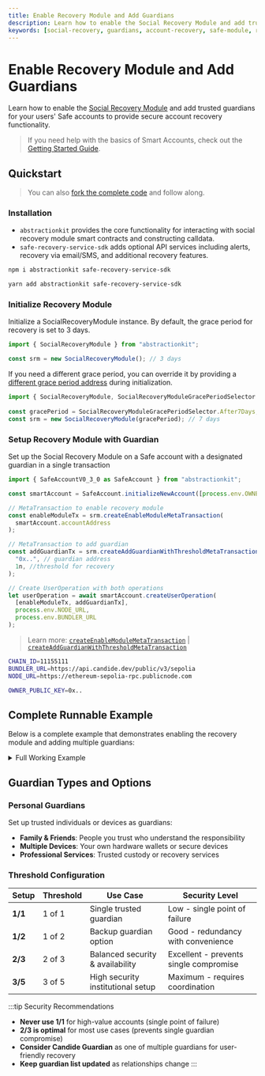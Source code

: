 ```yaml
---
title: Enable Recovery Module and Add Guardians
description: Learn how to enable the Social Recovery Module and add trusted guardians for your users' Safe accounts to provide secure account recovery functionality
keywords: [social-recovery, guardians, account-recovery, safe-module, recovery-module, account-protection]
---
```



# Enable Recovery Module and Add Guardians

Learn how to enable the [Social Recovery Module](/wallet/plugins/recovery-with-guardians/) and add trusted guardians for your users' Safe accounts to provide secure account recovery functionality.

> If you need help with the basics of Smart Accounts, check out the [Getting Started Guide](/wallet/guides/getting-started/).

## Quickstart

> You can also [fork the complete code](https://github.com/candidelabs/abstractionkit-examples/blob/main/recovery/recovery.ts) and follow along.

### Installation

- `abstractionkit` provides the core functionality for interacting with social recovery module smart contracts and constructing calldata. 
- `safe-recovery-service-sdk` adds optional API services including alerts, recovery via email/SMS, and additional recovery features.

<Tabs>
<TabItem value="npm" label="npm">

```bash
npm i abstractionkit safe-recovery-service-sdk
```

</TabItem>
<TabItem value="yarn" label="yarn">

```bash
yarn add abstractionkit safe-recovery-service-sdk
```
</TabItem>
</Tabs>

### Initialize Recovery Module

Initialize a SocialRecoveryModule instance. By default, the grace period for recovery is set to 3 days. 

```ts
import { SocialRecoveryModule } from "abstractionkit";

const srm = new SocialRecoveryModule(); // 3 days
```

If you need a different grace period, you can override it by providing 
a [different grace period address](/wallet/technical-reference/deployments/#social-recovery-module)
during initialization.

```ts
import { SocialRecoveryModule, SocialRecoveryModuleGracePeriodSelector } from "abstractionkit";
 
const gracePeriod = SocialRecoveryModuleGracePeriodSelector.After7Days;
const srm = new SocialRecoveryModule(gracePeriod); // 7 days
```

### Setup Recovery Module with Guardian

Set up the Social Recovery Module on a Safe account with a designated guardian in a single transaction

<Tabs>
<TabItem value="enable-module.ts" label="enable-module.ts">

```ts title="Enable Social Recovery Module and add a guardian"
import { SafeAccountV0_3_0 as SafeAccount } from "abstractionkit";

const smartAccount = SafeAccount.initializeNewAccount([process.env.OWNER_PUBLIC_KEY]);

// MetaTransaction to enable recovery module
const enableModuleTx = srm.createEnableModuleMetaTransaction(
  smartAccount.accountAddress
);

// MetaTransaction to add guardian
const addGuardianTx = srm.createAddGuardianWithThresholdMetaTransaction(
  "0x..", // guardian address
  1n, //threshold for recovery
);

// Create UserOperation with both operations
let userOperation = await smartAccount.createUserOperation(
  [enableModuleTx, addGuardianTx],
  process.env.NODE_URL,
  process.env.BUNDLER_URL
);
```

> Learn more: [`createEnableModuleMetaTransaction`](/wallet/plugins/recovery-with-guardians/#createenablemodulemetatransaction) | 
[`createAddGuardianWithThresholdMetaTransaction`](/wallet/plugins/recovery-with-guardians/#createaddguardianwiththresholdmetatransaction)

</TabItem>

<TabItem value=".env" label=".env">

```bash
CHAIN_ID=11155111
BUNDLER_URL=https://api.candide.dev/public/v3/sepolia
NODE_URL=https://ethereum-sepolia-rpc.publicnode.com

OWNER_PUBLIC_KEY=0x..
```

</TabItem>
</Tabs>

## Complete Runnable Example

Below is a complete example that demonstrates enabling the recovery module and adding multiple guardians:

<details>
<summary>Full Working Example</summary>

<Tabs>
<TabItem value="recovery-setup.ts" label="recovery-setup.ts">

```ts
import * as dotenv from 'dotenv'

import {
  SafeAccountV0_3_0 as SafeAccount,
  SocialRecoveryModule,
} from "abstractionkit";

async function main(): Promise<void> {
  // Load environment variables
  dotenv.config()
  const chainId = BigInt(process.env.CHAIN_ID as string)
  const bundlerUrl = process.env.BUNDLER_URL as string
  const jsonRpcNodeProvider = process.env.NODE_URL as string
  const ownerPublicAddress = process.env.PUBLIC_ADDRESS as string
  const ownerPrivateKey = process.env.PRIVATE_KEY as string
  const guardianAddress = process.env.GUARDIAN_PUBLIC_ADDRESS as string

  // Initialize Smart Account
  const smartAccount = SafeAccount.initializeNewAccount([ownerPublicAddress])
  console.log("Smart Account Address:", smartAccount.accountAddress)

  // Initialize Social Recovery Module
  const srm = new SocialRecoveryModule()

  // Step 1: Enable module and add guardian in one UserOperation
  console.log("Step 1: Enabling Social Recovery Module and adding guardian...")
  
  const enableModuleTx = srm.createEnableModuleMetaTransaction(
    smartAccount.accountAddress
  )

  const addGuardianTx = srm.createAddGuardianWithThresholdMetaTransaction(
    guardianAddress,
    1n // threshold: 1 guardian needed for recovery
  )

  // Batch both operations
  let userOperation = await smartAccount.createUserOperation(
    [enableModuleTx, addGuardianTx],
    jsonRpcNodeProvider,
    bundlerUrl
  )

  userOperation.signature = smartAccount.signUserOperation(
    userOperation,
    [ownerPrivateKey],
    chainId
  )

  let response = await smartAccount.sendUserOperation(userOperation, bundlerUrl)
  let result = await response.included()
  
  if (result.success) {
    console.log("Recovery module enabled and guardian added successfully!")
  } else {
    console.log("Failed to setup recovery")
    return
  }

  // Step 2: Verify Guardian
  console.log("Step 2: Verifying guardian...")
  
  const isGuardian = await srm.isGuardian(
    jsonRpcNodeProvider,
    smartAccount.accountAddress,
    guardianAddress
  )

  console.log(`Guardian verification: ${isGuardian ? "Active" : "Not found"}`)

  // Step 3: Get recovery info
  const guardiansCount = await srm.guardiansCount(
    jsonRpcNodeProvider,
    smartAccount.accountAddress
  )
  
  const threshold = await srm.threshold(
    jsonRpcNodeProvider,
    smartAccount.accountAddress
  )

  const guardiansList = await srm.getGuardians(
    jsonRpcNodeProvider,
    smartAccount.accountAddress
  )

  console.log("Recovery Configuration:")
  console.log(`- Total guardians: ${guardiansCount}`)
  console.log(`- Recovery threshold: ${threshold}`)
  console.log(`- Guardian addresses: ${guardiansList.join(", ")}`)
  
  console.log("Recovery setup complete! Your account is now protected.")
}

main().catch(console.error)
```

</TabItem>

<TabItem value=".env" label=".env">

```bash
CHAIN_ID=11155111
BUNDLER_URL=https://api.candide.dev/public/v3/sepolia
NODE_URL=https://ethereum-sepolia-rpc.publicnode.com

# Your Smart Account credentials
PRIVATE_KEY=your_private_key_here
PUBLIC_ADDRESS=your_public_address_here

# Guardian credentials (trusted person/device)
GUARDIAN_PRIVATE_KEY=guardian_private_key_here  
GUARDIAN_PUBLIC_ADDRESS=guardian_public_address_here
```

</TabItem>
</Tabs>

</details>

## Guardian Types and Options

### Personal Guardians
Set up trusted individuals or devices as guardians:
- **Family & Friends**: People you trust who understand the responsibility
- **Multiple Devices**: Your own hardware wallets or secure devices  
- **Professional Services**: Trusted custody or recovery services

### Threshold Configuration

| Setup | Threshold | Use Case | Security Level |
|-------|-----------|----------|----------------|
| **1/1** | 1 of 1 | Single trusted guardian | Low - single point of failure |
| **1/2** | 1 of 2 | Backup guardian option | Good - redundancy with convenience |
| **2/3** | 2 of 3 | Balanced security & availability | Excellent - prevents single compromise |
| **3/5** | 3 of 5 | High security institutional setup | Maximum - requires coordination |

:::tip Security Recommendations
- **Never use 1/1** for high-value accounts (single point of failure)
- **2/3 is optimal** for most use cases (prevents single guardian compromise)
- **Consider Candide Guardian** as one of multiple guardians for user-friendly recovery
- **Keep guardian list updated** as relationships change
:::
